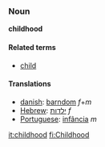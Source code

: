 ===Noun===
'''childhood'''

====Related terms====
*[[child]]

==== Translations ====
*[[danish]]: [[barndom]] ''f''+''m''
*[[Hebrew]]: [[ילדות]] ''f''
*[[Portuguese]]: [[infância]] ''m''

[[it:childhood]]
[[fi:Childhood]]